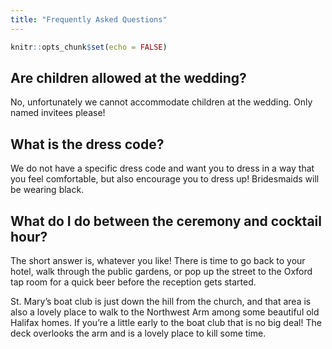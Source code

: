 ```yaml
---
title: "Frequently Asked Questions"
---
```


```r
knitr::opts_chunk$set(echo = FALSE)
```

## Are children allowed at the wedding?

No, unfortunately we cannot accommodate children at the wedding. Only named invitees please!

## What is the dress code?

We do not have a specific dress code and want you to dress in a way that you feel comfortable, but also encourage you to dress up! Bridesmaids will be wearing black. 

## What do I do between the ceremony and cocktail hour?

The short answer is, whatever you like! There is time to go back to your hotel, walk through the public gardens, or pop up the street to the Oxford tap room for a quick beer before the reception gets started. 

St. Mary's boat club is just down the hill from the church, and that area is also a lovely place to walk to the Northwest Arm among some beautiful old Halifax homes. If you're a little early to the boat club that is no big deal! The deck overlooks the arm and is a lovely place to kill some time. 
